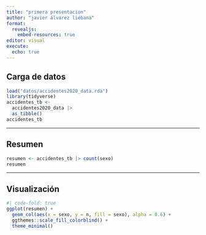 ---
title: "primera presentacion"
author: "javier álvarez liébana"
format:
  revealjs:
    embed-resources: true
editor: visual
execute: 
  echo: true
---

## Carga de datos

```{r}
load("datos/accidentes2020_data.rda")
library(tidyverse)
accidentes_tb <-
  accidentes2020_data |> 
  as_tibble()
accidentes_tb
```

---

## Resumen

```{r}
resumen <- accidentes_tb |> count(sexo)
resumen
```

---

## Visualización

```{r}
#| code-fold: true
ggplot(resumen) +
  geom_col(aes(x = sexo, y = n, fill = sexo), alpha = 0.6) +
  ggthemes::scale_fill_colorblind() +
  theme_minimal()
```

